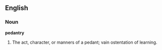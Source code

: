 ==English==

===Noun===

'''pedantry'''

#The act, character, or manners of a pedant; vain ostentation of learning.